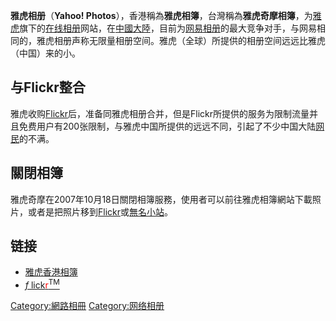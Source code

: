 '''雅虎相册'''（'''Yahoo! Photos'''），香港稱為'''雅虎相簿'''，台灣稱為'''雅虎奇摩相簿'''，为[[雅虎|雅虎]]旗下的[[在线相册|在线相册]]网站，在[[中國大陸|中國大陸]]，目前为[[网易相册|网易相册]]的最大竞争对手，与网易相同的，雅虎相册声称无限量相册空间。雅虎（全球）所提供的相册空间远远比雅虎（中国）来的小。
== 与Flickr整合 ==
雅虎收购[[Flickr|Flickr]]后，准备同雅虎相册合并，但是Flickr所提供的服务为限制流量并且免费用户有200张限制，与雅虎中国所提供的远远不同，引起了不少中国大陆[[网民|网民]]的不满。

== 關閉相簿 ==
雅虎奇摩在2007年10月18日關閉相簿服務，使用者可以前往雅虎相簿網站下載照片，或者是把照片移到[[Flickr|Flickr]]或[[無名小站_(台灣)|無名小站]]。

== 链接 ==

*[http://hk.photos.yahoo.com/ph//my_photos 雅虎香港相簿]
*[http://flickr.com/ ''f'' lick<span style="color:red;">r</span><sup>TM</sup>] {{Wayback|url=http://flickr.com/ |date=20201220231439 }}
{{Yahoo! 公司}}
[[Category:網路相冊|Category:網路相冊]]
[[Category:网络相册|Category:网络相册]]
